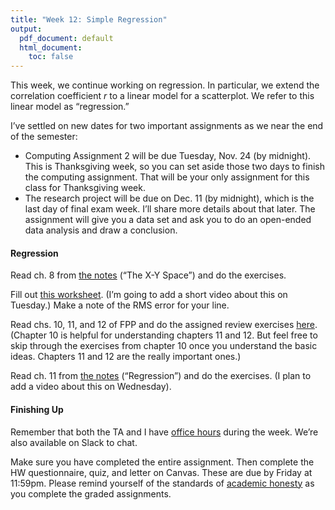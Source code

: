 ```yaml
---
title: "Week 12: Simple Regression"
output:
  pdf_document: default
  html_document:
    toc: false
---
```



This week, we continue working on regression. In particular, we extend the correlation coefficient *r* to a linear model for a scatterplot. We refer to this linear model as "regression."

I've settled on new dates for two important assignments as we near the end of the semester:

- Computing Assignment 2 will be due Tuesday, Nov. 24 (by midnight). This is Thanksgiving week, so you can set aside those two days to finish the computing assignment. That will be your only assignment for this class for Thanksgiving week. 
- The research project will be due on Dec. 11 (by midnight), which is the last day of final exam week. I'll share more details about that later. The assignment will give you a data set and ask you to do an open-ended data analysis and draw a conclusion.

#### Regression

Read ch. 8 from [the notes](https://pos3713ri.github.io/notes/the-x-y-space.html) ("The X-Y Space") and do the exercises.

Fill out [this worksheet](exercises/line-fitting.pdf). (I'm going to add a short video about this on Tuesday.) Make a note of the RMS error for your line.

Read chs. 10, 11, and 12 of FPP and do the assigned review exercises [here](fpp-exercises.html). (Chapter 10 is helpful for understanding chapters 11 and 12. But feel free to skip through the exercises from chapter 10 once you understand the basic ideas. Chapters 11 and 12 are the really important ones.)

Read ch. 11 from [the notes](https://pos3713ri.github.io/notes/regression.html) ("Regression") and do the exercises. (I plan to add a video about this on Wednesday).


#### Finishing Up

Remember that both the TA and I have [office hours](https://canvas.fsu.edu/courses/133680/pages/zoom-office-hours) during the week. We're also available on Slack to chat. 

Make sure you have completed the entire assignment. Then complete the HW questionnaire, quiz, and letter on Canvas. These are due by Friday at 11:59pm. Please remind yourself of the standards of [academic honesty](honesty.html) as you complete the graded assignments.


